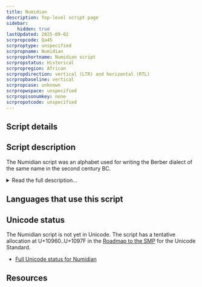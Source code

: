 ```yaml
---
title: Numidian
description: Top-level script page
sidebar:
    hidden: true
lastUpdated: 2025-09-02
scrpropcode: Qa45
scrproptype: unspecified
scrpropname: Numidian
scrpropshortname: Numidian script
scrpropstatus: Historical
scrpropregion: African
scrpropdirection: vertical (LTR) and horizontal (RTL)
scrpropbaseline: vertical
scrpropcase: unknown
scrpropwspace: unspecified
scrpropisonumkey: none
scrpropotcode: unspecified
---
```



## Script details

<ScriptDetails />

## Script description

The Numidian script was an alphabet used for writing the Berber dialect of the same name in the second century BC.

<details>
<summary>Read the full description...</summary>It is thought to have derived from the [Phoenician](/scrlang/scripts/phnx) abjad.

The Numidian script resembles the [Tifinagh](/scrlang/scripts/Tfng) script currently employed by the Tuareg, the principal inhabitants of the Saharan interior. However, Tifinagh is written horizontally and Numidian was normally written from bottom to top, in columns from left to right. In some bilingual Numidian and Phoenician inscriptions, the Numidian parts were written from right to left horizontally in the Phoenician manner.

_This script is not currently recognized by the [ISO 15924 standard](http://www.unicode.org/iso15924/), but is included in ScriptSource for research purposes. If you have any information on this script, please add the information to this site. Your contributions can be a great help in refining and expanding the ISO 15924 standard. The [Script Encoding Initiative](http://www.linguistics.berkeley.edu/sei/) is working to support the inclusion of this script in the standard, and contributions here will support their efforts._
</details>

## Languages that use this script

<WsList script='Qa45' wsMax='5' />

## Unicode status

The Numidian script is not yet in Unicode. The script has a tentative allocation at U+10960..U+1097F in the [Roadmap to the SMP](http://www.unicode.org/roadmaps/smp/) for the Unicode Standard.

- [Full Unicode status for Numidian](/scrlang/unicode/qa45-unicode.md)



## Resources

<ScriptResources detailSummary='seemore' />

